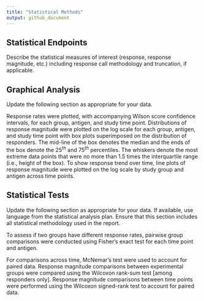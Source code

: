 ```yaml
---
title: "Statistical Methods"
output: github_document
---
```


<!-- background.md is generated from the RMARKDOWN file, background.Rmd.
Please edit that file. -->

<!-- this file was adapted from VISCtemplates 1.1.0. -->

## Statistical Endpoints

Describe the statistical measures of interest (response, response magnitude, etc.) 
including response call methodology and truncation, if applicable.

## Graphical Analysis

Update the following section as appropriate for your data. 

Response rates were plotted, with accompanying Wilson score confidence intervals, 
for each group, antigen, and study time point. 
Distributions of response magnitude were plotted on the log scale for each 
group, antigen, and study time point with box plots superimposed on the 
distribution of responders. 
The mid-line of the box denotes the median and the ends of the box denote 
the $25^{th}$ and $75^{th}$ percentiles. 
The whiskers denote the most extreme data points that were no more than 1.5 
times the interquartile range (i.e., height of the box). 
To show response trend over time, line plots of response magnitude were plotted 
on the log scale by study group and antigen across time points.

## Statistical Tests

Update the following section as appropriate for your data. If available, use 
language from the statistical analysis plan. Ensure that this section includes 
all statistical methodology used in the report.

To assess if two groups have different response rates, pairwise group 
comparisons were conducted using Fisher’s exact test for each time point and 
antigen. 

For comparisons across time, McNemar's test were used to account for paired data. 
Response magnitude comparisons between experimental groups were compared using 
the Wilcoxon rank-sum test [among responders only]. 
Response magnitude comparisons between time points were performed using the 
Wilcoxon signed-rank test to account for paired data. 
